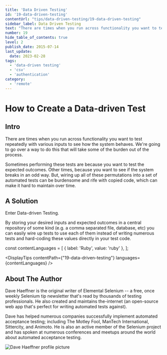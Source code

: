 ```yaml
---
title: 'Data Driven Testing'
id: '19-data-driven-testing'
contentUrl: "tips/data-driven-testing/19-data-driven-testing"
sidebar_label: Data Driven Testing
text: "There are times when you run across functionality you want to test repeatedly with various inputs to see how the system behaves. We're going to go over a way to do this that will take some of the burden out of the process."
number: 19
hide_table_of_contents: true
level: 2
publish_date: 2015-07-14
last_update:
  date: 2023-02-28
tags:
  - 'data-driven testing'
  - 'csv'
  - 'authentication'
category:
  - 'remote'
---
```


# How to Create a Data-driven Test

## Intro

There are times when you run across functionality you want to test repeatedly with various inputs to see how the
system behaves. We're going to go over a way to do this that will take some of the burden out of the process.

Sometimes performing these tests are because you want to test the expected outcomes. Other times, because you
want to see if the system breaks in an odd way. But, wiring up all of these permutations into a set of automated
tests can be burdensome and rife with copied code, which can make it hard to maintain over time.

## A Solution

Enter Data-driven Testing.

By storing your desired inputs and expected outcomes in a central repository of some kind (e.g. a comma separated
file, database, etc) you can easily wire up tests to use each of them instead of writing numerous tests and
hard-coding these values directly in your test code.


const contentLanguages = [
    { label: 'Ruby', value: 'ruby' },
];

<DisplayTips contentPath={"19-data-driven-testing"} languages={contentLanguages} />


## About The Author

Dave Haeffner is the original writer of Elemental Selenium -- a free, once weekly Selenium tip newsletter that's read
by thousands of testing professionals. He also created and maintains the-internet (an open-source web app that's
perfect for writing automated tests against).

Dave has helped numerous companies successfully implement automated acceptance testing; including The Motley Fool,
ManTech International, Sittercity, and Animoto. He is also an active member of the Selenium project and has spoken
at numerous conferences and meetups around the world about automated acceptance testing.

![Dave Haeffner profile picture](/img/authors/dave-haeffner.jpeg#author-img 'a title')